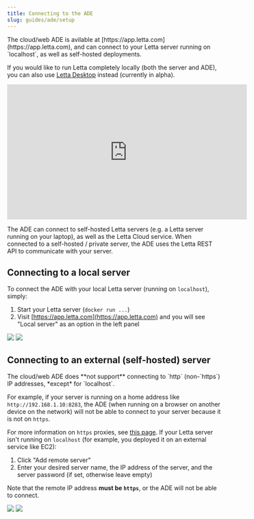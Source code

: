 ```yaml
---
title: Connecting to the ADE
slug: guides/ade/setup
---
```

<Tip>
The cloud/web ADE is avilable at [https://app.letta.com](https://app.letta.com), and can connect to your Letta server running on `localhost`, as well as self-hosted deployments.

If you would like to run Letta completely locally (both the server and ADE), you can also use [Letta Desktop](/quickstart/desktop) instead (currently in alpha).
</Tip>

<Frame>
<iframe width="560" height="315" src="https://www.youtube.com/embed/OzSCFR0Lp5s?si=pyJMo7eKBcW2zaan" title="YouTube video player" frameborder="0" allow="accelerometer; autoplay; clipboard-write; encrypted-media; gyroscope; picture-in-picture; web-share" referrerpolicy="strict-origin-when-cross-origin" allowfullscreen></iframe>
</Frame>

The ADE can connect to self-hosted Letta servers (e.g. a Letta server running on your laptop), as well as the Letta Cloud service.
When connected to a self-hosted / private server, the ADE uses the Letta REST API to communicate with your server.

## Connecting to a local server
To connect the ADE with your local Letta server (running on `localhost`), simply:
1. Start your Letta server (`docker run ...`)
2. Visit [https://app.letta.com](https://app.letta.com) and you will see "Local server" as an option in the left panel

<img className="w-300 light" src="https://raw.githubusercontent.com/letta-ai/letta/refs/heads/main/assets/example_ade_screenshot_agents_light.png" />
<img className="w-300 dark" src="https://raw.githubusercontent.com/letta-ai/letta/refs/heads/main/assets/example_ade_screenshot_agents.png" />

## Connecting to an external (self-hosted) server
<Warning>
The cloud/web ADE does **not support** connecting to `http` (non-`https`) IP addresses, *except* for `localhost`.

For example, if your server is running on a home address like `http://192.168.1.10:8283`, the ADE (when running on a browser on another device on the network) will not be able to connect to your server because it is not on `https`.

For more information on `https` proxies, see [this page](/guides/server/remote).
</Warning>
If your Letta server isn't running on `localhost` (for example, you deployed it on an external service like EC2):
1. Click "Add remote server"
2. Enter your desired server name, the IP address of the server, and the server password (if set, otherwise leave empty)

Note that the remote IP address **must be `https`**, or the ADE will not be able to connect.

<img className="w-300 light" src="../../images/railway_ade_example_light.png" />
<img className="w-300 dark" src="../../images/railway_ade_example.png" />

